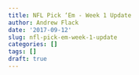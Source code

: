 ```yaml
---
title: NFL Pick ‘Em - Week 1 Update
author: Andrew Flack
date: '2017-09-12'
slug: nfl-pick-em-week-1-update
categories: []
tags: []
draft: true
---
```



